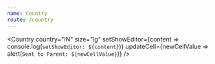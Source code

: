 ```yaml
---
name: Country
route: /country
---
```



<Playground>


<Country
  country="IN"
  size="lg"
  setShowEditor={content => console.log(`setShowEditor: ${content}`)}
  updateCell={newCellValue => alert(`Sent to Parent: ${newCellValue}`)}
/>


</Playground>